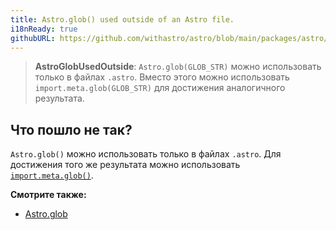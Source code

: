 ```yaml
---
title: Astro.glob() used outside of an Astro file.
i18nReady: true
githubURL: https://github.com/withastro/astro/blob/main/packages/astro/src/core/errors/errors-data.ts
---
```


> **AstroGlobUsedOutside**: `Astro.glob(GLOB_STR)` можно использовать только в файлах `.astro`. Вместо этого можно использовать `import.meta.glob(GLOB_STR)` для достижения аналогичного результата.

## Что пошло не так?

`Astro.glob()` можно использовать только в файлах `.astro`. Для достижения того же результата можно использовать [`import.meta.glob()`](https://vitejs.dev/guide/features.html#glob-import).

**Смотрите также:**

-  [Astro.glob](/ru/reference/api-reference/#astroglob)
